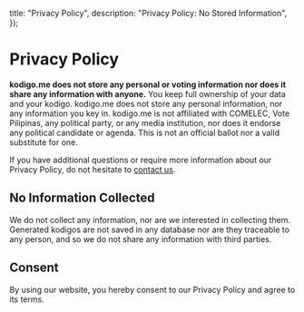   title: "Privacy Policy",
  description: "Privacy Policy: No Stored Information",
});

# Privacy Policy

**kodigo.me does not store any personal or voting information nor does it share any information with anyone.** You keep full ownership of your data and your kodigo. kodigo.me does not store any personal information, nor any information you key in. kodigo.me is not affiliated with COMELEC, Vote Pilipinas, any political party, or any media institution, nor does it endorse any political candidate or agenda. This is not an official ballot nor a valid substitute for one.

If you have additional questions or require more information about our Privacy Policy, do not hesitate to [contact us](mailto:hello@charlesjosh.com).

## No Information Collected

We do not collect any information, nor are we interested in collecting them. Generated kodigos are not saved in any database nor are they traceable to any person, and so we do not share any information with third parties.

## Consent

By using our website, you hereby consent to our Privacy Policy and agree to its terms.
